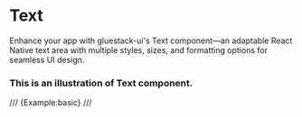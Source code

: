 # Text
Enhance your app with gluestack-ui's Text component—an adaptable React Native text area with multiple styles, sizes, and formatting options for seamless UI design.
### This is an illustration of Text component.
/// {Example:basic} ///